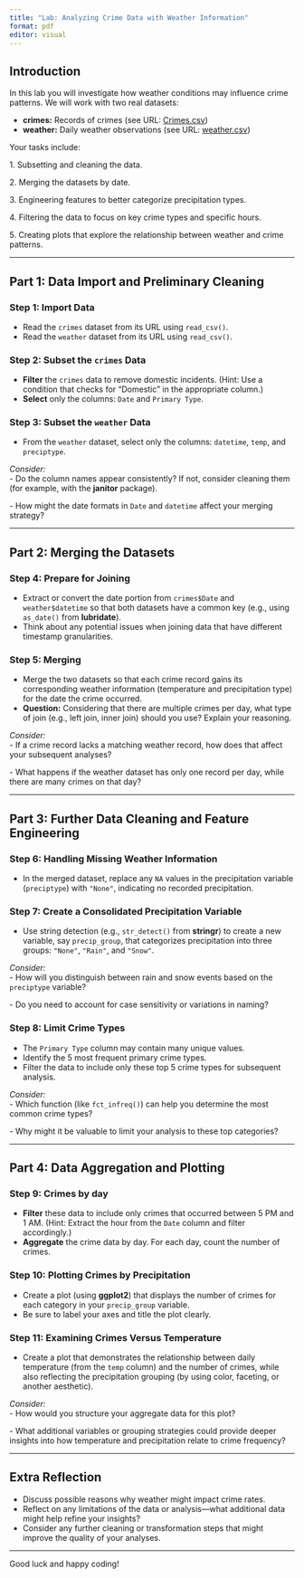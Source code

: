 ```yaml
---
title: "Lab: Analyzing Crime Data with Weather Information"
format: pdf
editor: visual
---
```


## Introduction

In this lab you will investigate how weather conditions may influence crime patterns. We will work with two real datasets:

-   **crimes:** Records of crimes (see URL: [Crimes.csv](https://richardson.byu.edu/data_contest/2024/Crimes.csv))
-   **weather:** Daily weather observations (see URL: [weather.csv](https://richardson.byu.edu/data_contest/2024/weather.csv))

Your tasks include:

1\. Subsetting and cleaning the data.

2\. Merging the datasets by date.

3\. Engineering features to better categorize precipitation types.

4\. Filtering the data to focus on key crime types and specific hours.

5\. Creating plots that explore the relationship between weather and crime patterns.

------------------------------------------------------------------------

## Part 1: Data Import and Preliminary Cleaning

### Step 1: Import Data

-   Read the `crimes` dataset from its URL using `read_csv()`.
-   Read the `weather` dataset from its URL using `read_csv()`.

### Step 2: Subset the `crimes` Data

-   **Filter** the `crimes` data to remove domestic incidents. (Hint: Use a condition that checks for "Domestic" in the appropriate column.)
-   **Select** only the columns: `Date` and `Primary Type`.

### Step 3: Subset the `weather` Data

-   From the `weather` dataset, select only the columns: `datetime`, `temp`, and `preciptype`.

*Consider:*\
- Do the column names appear consistently? If not, consider cleaning them (for example, with the **janitor** package).

\- How might the date formats in `Date` and `datetime` affect your merging strategy?

------------------------------------------------------------------------

## Part 2: Merging the Datasets

### Step 4: Prepare for Joining

-   Extract or convert the date portion from `crimes$Date` and `weather$datetime` so that both datasets have a common key (e.g., using `as_date()` from **lubridate**).
-   Think about any potential issues when joining data that have different timestamp granularities.

### Step 5: Merging

-   Merge the two datasets so that each crime record gains its corresponding weather information (temperature and precipitation type) for the date the crime occurred.
-   **Question:** Considering that there are multiple crimes per day, what type of join (e.g., left join, inner join) should you use? Explain your reasoning.

*Consider:*\
- If a crime record lacks a matching weather record, how does that affect your subsequent analyses?

\- What happens if the weather dataset has only one record per day, while there are many crimes on that day?

------------------------------------------------------------------------

## Part 3: Further Data Cleaning and Feature Engineering

### Step 6: Handling Missing Weather Information

-   In the merged dataset, replace any `NA` values in the precipitation variable (`preciptype`) with `"None"`, indicating no recorded precipitation.

### Step 7: Create a Consolidated Precipitation Variable

-   Use string detection (e.g., `str_detect()` from **stringr**) to create a new variable, say `precip_group`, that categorizes precipitation into three groups: `"None"`, `"Rain"`, and `"Snow"`.

*Consider:*\
- How will you distinguish between rain and snow events based on the `preciptype` variable?

\- Do you need to account for case sensitivity or variations in naming?

### Step 8: Limit Crime Types

-   The `Primary Type` column may contain many unique values.
-   Identify the 5 most frequent primary crime types.
-   Filter the data to include only these top 5 crime types for subsequent analysis.

*Consider:*\
- Which function (like `fct_infreq()`) can help you determine the most common crime types?

\- Why might it be valuable to limit your analysis to these top categories?

------------------------------------------------------------------------

## Part 4: Data Aggregation and Plotting

### Step 9: Crimes by day

-   **Filter** these data to include only crimes that occurred between 5 PM and 1 AM. (Hint: Extract the hour from the `Date` column and filter accordingly.)
-   **Aggregate** the crime data by day. For each day, count the number of crimes.

### Step 10: Plotting Crimes by Precipitation

-   Create a plot (using **ggplot2**) that displays the number of crimes for each category in your `precip_group` variable.
-   Be sure to label your axes and title the plot clearly.

### Step 11: Examining Crimes Versus Temperature

-   Create a plot that demonstrates the relationship between daily temperature (from the `temp` column) and the number of crimes, while also reflecting the precipitation grouping (by using color, faceting, or another aesthetic).

*Consider:*\
- How would you structure your aggregate data for this plot?

\- What additional variables or grouping strategies could provide deeper insights into how temperature and precipitation relate to crime frequency?

------------------------------------------------------------------------

## Extra Reflection

-   Discuss possible reasons why weather might impact crime rates.
-   Reflect on any limitations of the data or analysis—what additional data might help refine your insights?
-   Consider any further cleaning or transformation steps that might improve the quality of your analyses.

------------------------------------------------------------------------

Good luck and happy coding!
